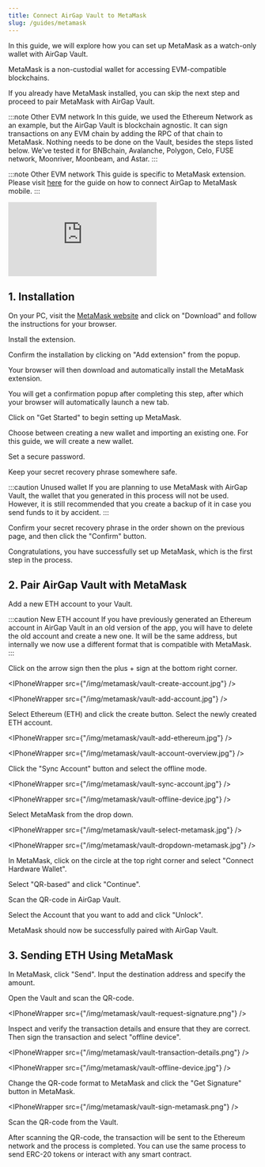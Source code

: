 ```yaml
---
title: Connect AirGap Vault to MetaMask
slug: /guides/metamask
---
```



In this guide, we will explore how you can set up MetaMask as a watch-only wallet with AirGap Vault.

MetaMask is a non-custodial wallet for accessing EVM-compatible blockchains.

If you already have MetaMask installed, you can skip the next step and proceed to pair MetaMask with AirGap Vault.

:::note Other EVM network
In this guide, we used the Ethereum Network as an example, but the AirGap Vault is blockchain agnostic. It can sign transactions on any EVM chain by adding the RPC of that chain to MetaMask. Nothing needs to be done on the Vault, besides the steps listed below.
We've tested it for BNBchain, Avalanche, Polygon, Celo, FUSE network, Moonriver, Moonbeam, and Astar.
:::

:::note Other EVM network
This guide is specific to MetaMask extension.
Please visit [here](https://support.airgap.it/guides/metamask-mobile) for the guide on how to connect AirGap to MetaMask mobile.
:::

<div class="yt-container">
  <iframe
    class="yt-video"
    src="https://www.youtube.com/embed/HIKJh0h7QiU"
    frameborder="0"
    allowfullscreen
  ></iframe>
</div>

## 1. Installation

On your PC, visit the [MetaMask website](https://metamask.io/) and click on "Download" and follow the instructions for your browser.

<BrowserWindow url="extension://metamask">

<DynamicImage
  src="/img/metamask/metamask-add-to-chrome.png"
  alt="MetaMask Add To Chrome"
/>

</BrowserWindow>

Install the extension.

<BrowserWindow url="extension://metamask">

<DynamicImage
  src="/img/metamask/metamask-add-extension.png"
  alt="MetaMask Add Extension"
/>

</BrowserWindow>

Confirm the installation by clicking on "Add extension" from the popup.

Your browser will then download and automatically install the MetaMask extension.

You will get a confirmation popup after completing this step, after which your browser will automatically launch a new tab.

<BrowserWindow url="extension://metamask">

<DynamicImage
  src="/img/metamask/metamask-added-to-chrome.png"
  alt="MetaMask Added To Chrome"
/>

</BrowserWindow>

Click on "Get Started" to begin setting up MetaMask.

<BrowserWindow url="extension://metamask">

<DynamicImage
  src="/img/metamask/metamask-get-started.png"
  alt="MetaMask Get Started"
/>

</BrowserWindow>

Choose between creating a new wallet and importing an existing one. For this guide, we will create a new wallet.

<BrowserWindow url="extension://metamask">

<DynamicImage
  src="/img/metamask/metamask-create-wallet.png"
  alt="MetaMask Create Wallet"
/>

</BrowserWindow>

Set a secure password.

<BrowserWindow url="extension://metamask">

<DynamicImage
  src="/img/metamask/create-password.png"
  alt="MetaMask Create Password"
/>

</BrowserWindow>

Keep your secret recovery phrase somewhere safe.

:::caution Unused wallet
If you are planning to use MetaMask with AirGap Vault, the wallet that you generated in this process will not be used. However, it is still recommended that you create a backup of it in case you send funds to it by accident.
:::

<BrowserWindow url="extension://metamask">

<DynamicImage
  src="/img/metamask/secret-recovery-phrase.png"
  alt="MetaMask Recovery Phrase Hidden"
/>

</BrowserWindow>

<BrowserWindow url="extension://metamask">

<DynamicImage
  src="/img/metamask/metamask-recovery-phrase.png"
  alt="MetaMask Recovery Phrase Revealed"
/>

</BrowserWindow>

Confirm your secret recovery phrase in the order shown on the previous page, and then click the "Confirm" button.

<BrowserWindow url="extension://metamask">

<DynamicImage
  src="/img/metamask/confirm-seed-phrase.png"
  alt="MetaMask Confirm Seed Phrase"
/>

</BrowserWindow>

Congratulations, you have successfully set up MetaMask, which is the first step in the process.

## 2. Pair AirGap Vault with MetaMask

Add a new ETH account to your Vault.

:::caution New ETH account
If you have previously generated an Ethereum account in AirGap Vault in an old version of the app, you will have to delete the old account and create a new one. It will be the same address, but internally we now use a different format that is compatible with MetaMask.
:::

Click on the arrow sign then the plus + sign at the bottom right corner.

<IPhoneWrapper src={"/img/metamask/vault-create-account.jpg"} />

<IPhoneWrapper src={"/img/metamask/vault-add-account.jpg"} />

Select Ethereum (ETH) and click the create button. Select the newly created ETH account.

<IPhoneWrapper src={"/img/metamask/vault-add-ethereum.jpg"} />

<IPhoneWrapper src={"/img/metamask/vault-account-overview.jpg"} />

Click the "Sync Account" button and select the offline mode.

<IPhoneWrapper src={"/img/metamask/vault-sync-account.jpg"} />

<IPhoneWrapper src={"/img/metamask/vault-offline-device.jpg"} />

Select MetaMask from the drop down.

<IPhoneWrapper src={"/img/metamask/vault-select-metamask.jpg"} />

<IPhoneWrapper src={"/img/metamask/vault-dropdown-metamask.jpg"} />

In MetaMask, click on the circle at the top right corner and select "Connect Hardware Wallet".

<BrowserWindow url="extension://metamask">

<DynamicImage
  src="/img/metamask/connect-hardware-wallet.png"
  alt="MetaMask Connect Hardware Wallet"
/>

</BrowserWindow>

Select "QR-based" and click "Continue".

<BrowserWindow url="extension://metamask">

<DynamicImage
  src="/img/metamask/select-qr-based-signer.png"
  alt="MetaMask Select QR Based Signer"
/>

</BrowserWindow>

Scan the QR-code in AirGap Vault.

<BrowserWindow url="extension://metamask">

<DynamicImage
  src="/img/metamask/metamask-scan-qr-account.png"
  alt="MetaMask Scan Account QR"
/>

</BrowserWindow>

Select the Account that you want to add and click "Unlock".

<BrowserWindow url="extension://metamask">

<DynamicImage
  src="/img/metamask/select-account.png"
  alt="MetaMask Select Account"
/>

</BrowserWindow>

MetaMask should now be successfully paired with AirGap Vault.

<BrowserWindow url="extension://metamask">

<DynamicImage
  src="/img/metamask/account-connected.png"
  alt="MetaMask Account Connected"
/>

</BrowserWindow>

## 3. Sending ETH Using MetaMask

In MetaMask, click "Send". Input the destination address and specify the amount.

<BrowserWindow url="extension://metamask">

<DynamicImage
  src="/img/metamask/metamask-send-prepare.png"
  alt="MetaMask Prepare Transaction"
/>

</BrowserWindow>

<BrowserWindow url="extension://metamask">

<DynamicImage
  src="/img/metamask/transaction-confirm.png"
  alt="MetaMask Confirm Transaction"
/>

</BrowserWindow>

Open the Vault and scan the QR-code.

<BrowserWindow url="extension://metamask">

<DynamicImage
  src="/img/metamask/metamask-request-signature.png"
  alt="MetaMask Request Signature"
/>

</BrowserWindow>

<IPhoneWrapper src={"/img/metamask/vault-request-signature.png"} />

Inspect and verify the transaction details and ensure that they are correct. Then sign the transaction and select "offline device".

<IPhoneWrapper src={"/img/metamask/vault-transaction-details.png"} />

<IPhoneWrapper src={"/img/metamask/vault-offline-device.jpg"} />

Change the QR-code format to MetaMask and click the "Get Signature" button in MetaMask.

<IPhoneWrapper src={"/img/metamask/vault-sign-metamask.png"} />

<BrowserWindow url="extension://metamask">

<DynamicImage
  src="/img/metamask/get-signature.png"
  alt="MetaMask Get Signature"
/>

</BrowserWindow>

Scan the QR-code from the Vault.

<BrowserWindow url="extension://metamask">

<DynamicImage
  src="/img/metamask/metamask-scan-qr-signature.png"
  alt="MetaMask Scan Signature QR"
/>

</BrowserWindow>

After scanning the QR-code, the transaction will be sent to the Ethereum network and the process is completed. You can use the same process to send ERC-20 tokens or interact with any smart contract.

<BrowserWindow url="extension://metamask">

<DynamicImage
  src="/img/metamask/transaction-broadcast.png"
  alt="MetaMask Broadcast Transaction"
/>

</BrowserWindow>
